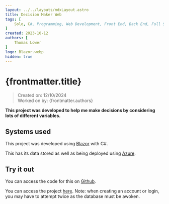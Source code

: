 ```yaml
---
layout: ../../layouts/mdxLayout.astro
title: Decision Maker Web
tags: [
    Solo, C#, Programming, Web Development, Front End, Back End, Full Stack, Azure, Blazor, ASP.NET, Personal Project
]
created: 2023-10-12
authors: [
    Thomas Lower
]
logo: Blazor.webp
hidden: true
---
```



# {frontmatter.title}
>Created on: 12/10/2024<br/>
>Worked on by: {frontmatter.authors}

**This project was developed to help me make decisions by considering lots of different variables.**

## Systems used

This project was developed using [Blazor](https://dotnet.microsoft.com/en-us/apps/aspnet/web-apps/blazor) with C#.

This has its data stored as well as being deployed using [Azure](https://azure.microsoft.com/en-gb).

## Try it out

You can access the code for this on [Github](https://github.com/supersliser/DecisionMakerVersion3).

You can access the project [here](https://decisionmakerversion3.azurewebsites.net/). Note: when creating an account or login, you may have to attempt twice as the database must be awoken.